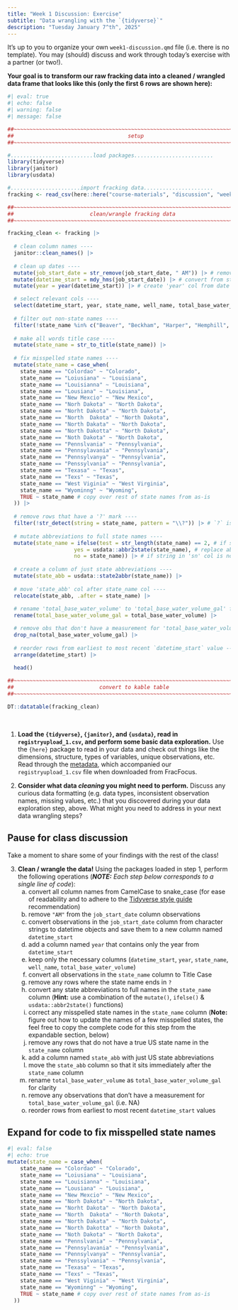 ```yaml
---
title: "Week 1 Discussion: Exercise"
subtitle: "Data wrangling with the `{tidyverse}`"
description: "Tuesday January 7^th^, 2025"
---
```


::: {.callout-note}
It's up to you to organize your own `week1-discussion.qmd` file (i.e. there is no template). You may (should) discuss and work through today's exercise with a partner (or two!).
:::

[**Your goal is to transform our raw fracking data into a cleaned / wrangled data frame that looks like this (only the first 6 rows are shown here):**]{.teal-text}

```r
#| eval: true
#| echo: false
#| warning: false
#| message: false

##~~~~~~~~~~~~~~~~~~~~~~~~~~~~~~~~~~~~~~~~~~~~~~~~~~~~~~~~~~~~~~~~~~~~~~~~~~~~~~
##                                    setup                                 ----
##~~~~~~~~~~~~~~~~~~~~~~~~~~~~~~~~~~~~~~~~~~~~~~~~~~~~~~~~~~~~~~~~~~~~~~~~~~~~~~

#..........................load packages.........................
library(tidyverse)
library(janitor)
library(usdata)

#......................import fracking data......................
fracking <- read_csv(here::here("course-materials", "discussion", "week1", "data", "registryupload_1.csv"))

##~~~~~~~~~~~~~~~~~~~~~~~~~~~~~~~~~~~~~~~~~~~~~~~~~~~~~~~~~~~~~~~~~~~~~~~~~~~~~~
##                        clean/wrangle fracking data                       ----
##~~~~~~~~~~~~~~~~~~~~~~~~~~~~~~~~~~~~~~~~~~~~~~~~~~~~~~~~~~~~~~~~~~~~~~~~~~~~~~

fracking_clean <- fracking |> 
  
  # clean column names ----
  janitor::clean_names() |> 
  
  # clean up dates ----
  mutate(job_start_date = str_remove(job_start_date, " AM")) |> # remove 'AM' from string
  mutate(datetime_start = mdy_hms(job_start_date)) |> # convert from string to date (save to new col)
  mutate(year = year(datetime_start)) |> # create 'year' col from date

  # select relevant cols ----
  select(datetime_start, year, state_name, well_name, total_base_water_volume) |> 
  
  # filter out non-state names ----
  filter(!state_name %in% c("Beaver", "Beckham", "Harper", "Hemphill", "Midland", "Red River", "Roosevelt", "Rusk", "State", "WARD")) |> 
  
  # make all words title case ----
  mutate(state_name = str_to_title(state_name)) |> 
  
  # fix misspelled state names ----
  mutate(state_name = case_when(
    state_name == "Colordao" ~ "Colorado",
    state_name == "Loiusiana" ~ "Louisiana",
    state_name == "Louisianna" ~ "Louisiana",
    state_name == "Lousiana" ~ "Louisiana",
    state_name == "New Mexcio" ~ "New Mexico",
    state_name == "Norh Dakota" ~ "North Dakota",
    state_name == "Norht Dakota" ~ "North Dakota",
    state_name == "North  Dakota" ~ "North Dakota",
    state_name == "North Dakata" ~ "North Dakota",
    state_name == "North Dakotta" ~ "North Dakota",
    state_name == "Noth Dakota" ~ "North Dakota",
    state_name == "Pennslvania" ~ "Pennsylvania",
    state_name == "Pennsylavania" ~ "Pennsylvania",
    state_name == "Pennsylvanya" ~ "Pennsylvania",
    state_name == "Penssylvania" ~ "Pennsylvania",
    state_name == "Texasa" ~ "Texas",
    state_name == "Texs" ~ "Texas", 
    state_name == "West Viginia" ~ "West Virginia",
    state_name == "Wyominng" ~ "Wyoming", 
    TRUE ~ state_name # copy over rest of state names from as-is
  )) |> 
  
  # remove rows that have a '?' mark ----
  filter(!str_detect(string = state_name, pattern = "\\?")) |> # `?` is a special chr; escape with `\\` prefix
  
  # mutate abbreviations to full state names ----
  mutate(state_name = ifelse(test = str_length(state_name) == 2, # if string in 'sn' col is 2 chrs long
                     yes = usdata::abbr2state(state_name), # replace abbreviation with full state name 
                     no = state_name)) |> # if string in 'sn' col is not 2 chrs long, keep state name as-is
  
  # create a column of just state abbreviations ----
  mutate(state_abb = usdata::state2abbr(state_name)) |> 
  
  # move 'state_abb' col after state_name col ----
  relocate(state_abb, .after = state_name) |> 
  
  # rename 'total_base_water_volume' to 'total_base_water_volume_gal' for clarity ----
  rename(total_base_water_volume_gal = total_base_water_volume) |> 

  # remove obs that don't have a measurement for 'total_base_water_volume' (NA) ----
  drop_na(total_base_water_volume_gal) |> 
  
  # reorder rows from earliest to most recent `datetime_start` value ----
  arrange(datetime_start) |> 
  
  head()

##~~~~~~~~~~~~~~~~~~~~~~~~~~~~~~~~~~~~~~~~~~~~~~~~~~~~~~~~~~~~~~~~~~~~~~~~~~~~~~
##                           convert to kable table                         ----
##~~~~~~~~~~~~~~~~~~~~~~~~~~~~~~~~~~~~~~~~~~~~~~~~~~~~~~~~~~~~~~~~~~~~~~~~~~~~~~

DT::datatable(fracking_clean)
```


<br>

1. [**Load the `{tidyverse}`, `{janitor}`, and `{usdata}`, read in `registryupload_1.csv`, and perform some basic data exploration.**]{.teal-text} Use the `{here}` package to read in your data and check out things like the dimensions, structure, types of variables, unique observations, etc. Read through the [metadata](https://drive.google.com/file/d/1n-eiTKPzMo8di4cjG1A94vhkMLMqFY62/view?usp=sharing){target="_blank"}, which accompanied our `registryupload_1.csv` file when downloaded from FracFocus.

2. [**Consider what data *cleaning* you might need to perform.**]{.teal-text} Discuss any curious data formatting (e.g. data types, inconsistent observation names, missing values, etc.) that you discovered during your data exploration step, above. What might you need to address in your next data wrangling steps?

::: {.callout-important}
## Pause for class discussion
Take a moment to share some of your findings with the rest of the class!
:::

3. [**Clean / wrangle the data!**]{.teal-text} Using the packages loaded in step 1, perform the following operations (***NOTE:** Each step below corresponds to a single line of code*):
    a. convert all column names from CamelCase to snake_case (for ease of readability and to adhere to the [Tidyverse style guide](https://style.tidyverse.org/syntax.html#object-names){target="_blank"} recommendation)
    b. remove `"AM"` from the `job_start_date` column observations
    c. convert observations in the `job_start_date` column from character strings to datetime objects and save them to a new column named `datetime_start`
    d. add a column named `year` that contains only the year from `datetime_start`
    e. keep only the necessary columns (`datetime_start`, `year`, `state_name`, `well_name`, `total_base_water_volume`)
    f. convert all observations in the `state_name` column to Title Case
    g. remove any rows where the state name ends in `?` 
    h. convert any state abbreviations to full names in the `state_name` column (**Hint:** use a combination of the `mutate()`, `ifelse()` & `usdata::abbr2state()` functions)
    i. correct any misspelled state names in the `state_name` column (**Note:** figure out how to update the names of a few misspelled states, the feel free to copy the complete code for this step from the expandable section, below)
    j. remove any rows that do not have a true US state name in the `state_name` column
    k. add a column named `state_abb` with just US state abbreviations
    l. move the `state_abb` column so that it sits immediately after the `state_name` column
    m. rename `total_base_water_volume` as `total_base_water_volume_gal` for clarity
    n. remove any observations that don't have a measurement for `total_base_water_volume_gal` (i.e. NA)
    o. reorder rows from earliest to most recent `datetime_start` values
  
::: {.callout-tip collapse=true}
## Expand for code to fix misspelled state names
```r
#| eval: false
#| echo: true
mutate(state_name = case_when(
    state_name == "Colordao" ~ "Colorado",
    state_name == "Loiusiana" ~ "Louisiana",
    state_name == "Louisianna" ~ "Louisiana",
    state_name == "Lousiana" ~ "Louisiana",
    state_name == "New Mexcio" ~ "New Mexico",
    state_name == "Norh Dakota" ~ "North Dakota",
    state_name == "Norht Dakota" ~ "North Dakota",
    state_name == "North  Dakota" ~ "North Dakota",
    state_name == "North Dakata" ~ "North Dakota",
    state_name == "North Dakotta" ~ "North Dakota",
    state_name == "Noth Dakota" ~ "North Dakota",
    state_name == "Pennslvania" ~ "Pennsylvania",
    state_name == "Pennsylavania" ~ "Pennsylvania",
    state_name == "Pennsylvanya" ~ "Pennsylvania",
    state_name == "Penssylvania" ~ "Pennsylvania",
    state_name == "Texasa" ~ "Texas",
    state_name == "Texs" ~ "Texas", 
    state_name == "West Viginia" ~ "West Virginia",
    state_name == "Wyominng" ~ "Wyoming", 
    TRUE ~ state_name # copy over rest of state names from as-is
  ))
```
:::



